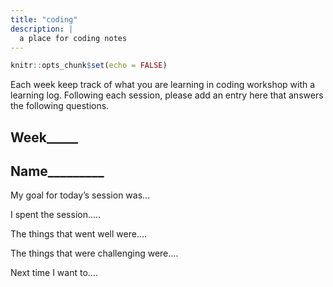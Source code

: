```yaml
---
title: "coding"
description: |
  a place for coding notes
---
```


```r
knitr::opts_chunk$set(echo = FALSE)
```


Each week keep track of what you are learning in coding workshop with a learning log.  Following each session, please add an entry here that answers the following questions. 

## Week_____ 
## Name_________

My goal for today's session was...

I spent the session.....

The things that went well were....

The things that were challenging were....

Next time I want to....



